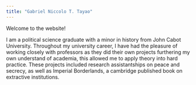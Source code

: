 ```yaml
---
title: "Gabriel Niccolo T. Tayao"
---
```


Welcome to the website! 

I am a political science graduate with a minor in history from John Cabot University. Throughout my university career, I have had the pleasure of working closely with professors as they did their own projects furthering my own understand of academia, this allowed me to apply theory into hard practice. These projects included research assistantships on peace and secrecy, as well as Imperial Borderlands, a cambridge published book on extractive institutions. 



